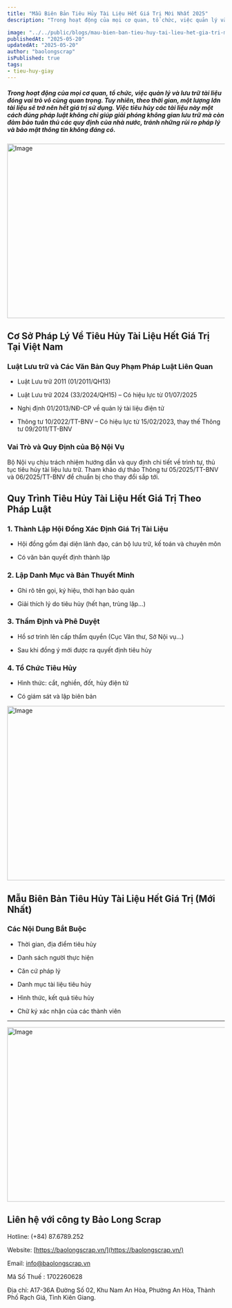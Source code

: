 ```yaml
---
title: "Mẫu Biên Bản Tiêu Hủy Tài Liệu Hết Giá Trị Mới Nhất 2025"
description: "Trong hoạt động của mọi cơ quan, tổ chức, việc quản lý và lưu trữ tài liệu đóng vai trò vô cùng quan trọng. Tuy nhiên, theo thời gian, một lượng lớn tài liệu sẽ trở nên hết giá trị sử dụng. Việc tiêu hủy các tài liệu này một cách đúng pháp luật không chỉ giúp giải phóng không gian lưu trữ mà còn đảm bảo tuân thủ các quy định của nhà nước, tránh những rủi ro pháp lý và bảo mật thông tin không đáng có."

image: "../../public/blogs/mau-bien-ban-tieu-huy-tai-lieu-het-gia-tri-moi-nhat-2025-1.jpg"
publishedAt: "2025-05-20"
updatedAt: "2025-05-20"
author: "baolongscrap"
isPublished: true
tags:
- tieu-huy-giay
---
```

##### Trong hoạt động của mọi cơ quan, tổ chức, việc quản lý và lưu trữ tài liệu đóng vai trò vô cùng quan trọng. Tuy nhiên, theo thời gian, một lượng lớn tài liệu sẽ trở nên hết giá trị sử dụng. Việc tiêu hủy các tài liệu này một cách đúng pháp luật không chỉ giúp giải phóng không gian lưu trữ mà còn đảm bảo tuân thủ các quy định của nhà nước, tránh những rủi ro pháp lý và bảo mật thông tin không đáng có.

<Image 
  src="/blogs/mau-bien-ban-tieu-huy-tai-lieu-het-gia-tri-moi-nhat-2025-3.jpg" 
  width="1200"
  height="404"
  alt="Image"
  sizes="100vw"
/>

## Cơ Sở Pháp Lý Về Tiêu Hủy Tài Liệu Hết Giá Trị Tại Việt Nam

### Luật Lưu trữ và Các Văn Bản Quy Phạm Pháp Luật Liên Quan

- Luật Lưu trữ 2011 (01/2011/QH13)

- Luật Lưu trữ 2024 (33/2024/QH15) – Có hiệu lực từ 01/07/2025  

- Nghị định 01/2013/NĐ-CP về quản lý tài liệu điện tử  

- Thông tư 10/2022/TT-BNV – Có hiệu lực từ 15/02/2023, thay thế Thông tư 09/2011/TT-BNV

### Vai Trò và Quy Định của Bộ Nội Vụ

Bộ Nội vụ chịu trách nhiệm hướng dẫn và quy định chi tiết về trình tự, thủ tục tiêu hủy tài liệu lưu trữ. Tham khảo dự thảo Thông tư 05/2025/TT-BNV và 06/2025/TT-BNV để chuẩn bị cho thay đổi sắp tới.

## Quy Trình Tiêu Hủy Tài Liệu Hết Giá Trị Theo Pháp Luật

### 1. Thành Lập Hội Đồng Xác Định Giá Trị Tài Liệu

- Hội đồng gồm đại diện lãnh đạo, cán bộ lưu trữ, kế toán và chuyên môn

- Có văn bản quyết định thành lập

### 2. Lập Danh Mục và Bản Thuyết Minh

- Ghi rõ tên gọi, ký hiệu, thời hạn bảo quản

- Giải thích lý do tiêu hủy (hết hạn, trùng lặp…)

### 3. Thẩm Định và Phê Duyệt

- Hồ sơ trình lên cấp thẩm quyền (Cục Văn thư, Sở Nội vụ…)

- Sau khi đồng ý mới được ra quyết định tiêu hủy

### 4. Tổ Chức Tiêu Hủy

- Hình thức: cắt, nghiền, đốt, hủy điện tử

- Có giám sát và lập biên bản

<Image 
  src="/blogs/mau-bien-ban-tieu-huy-tai-lieu-het-gia-tri-moi-nhat-2025-2.jpg" 
  width="1200"
  height="404"
  alt="Image"
  sizes="100vw"
/>

## Mẫu Biên Bản Tiêu Hủy Tài Liệu Hết Giá Trị (Mới Nhất)

### Các Nội Dung Bắt Buộc

- Thời gian, địa điểm tiêu hủy  

- Danh sách người thực hiện  

- Căn cứ pháp lý  

- Danh mục tài liệu tiêu hủy  

- Hình thức, kết quả tiêu hủy  

- Chữ ký xác nhận của các thành viên

---


<Image 
  src="/blogs/mau-bien-ban-tieu-huy-tai-lieu-het-gia-tri-moi-nhat-2025-1.jpg" 
  width="1200"
  height="404"
  alt="Image"
  sizes="100vw"
/>

## Liên hệ với công ty Bảo Long Scrap

Hotline: (+84) 87.6789.252

Website: [https://baolongscrap.vn/](https://baolongscrap.vn/)

Email: info@baolongscrap.vn

Mã Số Thuế : 1702260628

Địa chỉ: A17-36A Đường Số 02, Khu Nam An Hòa, Phường An Hòa, Thành Phố Rạch Giá, Tỉnh Kiên Giang.